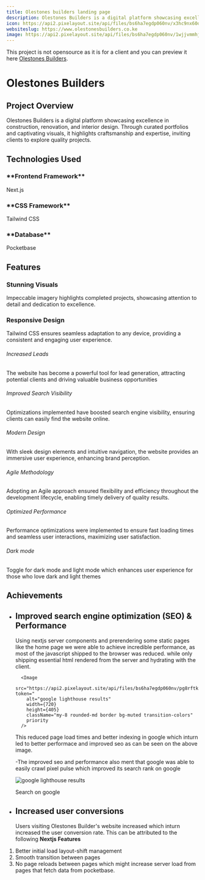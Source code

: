 ```yaml
---
title: Olestones builders landing page
description: Olestones Builders is a digital platform showcasing excellence in construction, renovation, and interior design. Through curated portfolios and captivating visuals, it highlights craftsmanship and expertise, inviting clients to explore quality projects.
icon: https://api2.pixelayout.site/api/files/bs6ha7egdp060nv/x3hc9nx60dbfu4t/icon_JQ0FlGVG6U.png?token=
websiteslug: https://www.olestonesbuilders.co.ke
image: https://api2.pixelayout.site/api/files/bs6ha7egdp060nv/1wjjvmmhjzhzfcv/olestones_WuBCgpyLoV.webp?token=
---
```


<Callout>

This project is not opensource as it is for a client and you can preview it here [Olestones Builders](https://www.olestonesbuilders.co.ke).

</Callout>

# Olestones Builders

## Project Overview

Olestones Builders is a digital platform showcasing excellence in construction, renovation, and interior design. Through curated portfolios and captivating visuals, it highlights craftsmanship and expertise, inviting clients to explore quality projects.

## Technologies Used

<div className="grid lg:grid-cols-2">
<div className="rounded-lg flex flex-row items-center justify-start gap-x-6 mt-10">
  <Nextjs className="text-green-600 size-16" /> 
  
  <div className="flex flex-col">
  <h3>**Frontend Framework**</h3>
  <p>Next.js</p>
  </div>
</div>
<div className="rounded-lg flex flex-row items-center justify-start gap-x-6 mt-10">
  <TailwindCSS className="text-green-600 size-16" /> 
  
  <div className="flex flex-col">
  <h3>**CSS Framework**</h3>
  <p>Tailwind CSS</p>
 
  </div>
</div>
<div className="rounded-lg flex flex-row items-center justify-start gap-x-6 mt-10">
  <Pocketbase className="text-green-600 size-16" /> 
  
  <div className="flex flex-col">
  <h3>**Database**</h3>
  <p>Pocketbase</p>
  </div>
</div>

</div>

## Features

<div className="grid lg:grid-cols-2 gap-4 py-6">
<div class="rounded-lg bg-green-600 p-6 text-white">
  <h3 class="mb-4 text-xl font-semibold flex items-center gap-x-2">
  <Check className="font-bold" size={20} /><span>Stunning Visuals</span>
  </h3>
  <p class="text-primary text-gray-300">
    Impeccable imagery highlights completed projects, showcasing attention to detail and dedication to excellence.
  </p>
</div>

<div class="rounded-lg bg-green-600 text-white p-6">
<h3 class="mb-4 text-xl font-semibold flex items-center gap-x-2">
  <Check className="font-bold" size={20} /><span>Responsive Design</span>
  </h3>
 
  <p class="text-primary text-gray-300">
    Tailwind CSS ensures seamless adaptation to any device, providing a consistent and engaging user experience.
  </p>
</div>
</div>

<div className="mx-auto px-4 py-16 sm:max-w-xl md:max-w-full md:px-24 lg:max-w-screen-xl lg:px-8 lg:py-20">
  <div className="row-gap-8 sm:row-gap-0 grid sm:grid-cols-2 lg:grid-cols-3">
    <div className="border-b p-8 sm:border-r">
      <div className="max-w-md text-center">
        <div className="mx-auto mb-4 flex h-16 w-16 items-center justify-center rounded-full sm:h-16 sm:w-16">
          <Check />
        </div>
        <h6 className="mb-2 font-semibold leading-5">Increased Leads</h6>
        <p className="mb-3 text-sm">
          The website has become a powerful tool for lead generation, attracting
          potential clients and driving valuable business opportunities
        </p>
      </div>
    </div>
    <div className="border-b p-8 lg:border-r">
      <div className="max-w-md text-center">
        <div className="mx-auto mb-4 flex h-16 w-16 items-center justify-center rounded-full sm:h-16 sm:w-16">
          <Check />
        </div>
        <h6 className="mb-2 font-semibold leading-5">
          Improved Search Visibility
        </h6>
        <p className="mb-3 text-sm">
          Optimizations implemented have boosted search engine visibility,
          ensuring clients can easily find the website online.
        </p>
      </div>
    </div>
    <div className="border-b p-8 sm:border-r lg:border-r-0">
      <div className="max-w-md text-center">
        <div className="mx-auto mb-4 flex h-16 w-16 items-center justify-center rounded-full sm:h-16 sm:w-16">
          <Check />
        </div>
        <h6 className="mb-2 font-semibold leading-5">Modern Design</h6>
        <p className="mb-3 text-sm">
          With sleek design elements and intuitive navigation, the website
          provides an immersive user experience, enhancing brand perception.
        </p>
      </div>
    </div>
    <div className="border-b p-8 lg:border-b-0 lg:border-r">
      <div className="max-w-md text-center">
        <div className="mx-auto mb-4 flex h-16 w-16 items-center justify-center rounded-full sm:h-16 sm:w-16">
          <Check />
        </div>
        <h6 className="mb-2 font-semibold leading-5">Agile Methodology</h6>
        <p className="mb-3 text-sm ">
          Adopting an Agile approach ensured flexibility and efficiency
          throughout the development lifecycle, enabling timely delivery of
          quality results.
        </p>
      </div>
    </div>
    <div className="border-b p-8 sm:border-b-0 sm:border-r">
      <div className="max-w-md text-center">
        <div className="mx-auto mb-4 flex h-16 w-16 items-center justify-center rounded-full sm:h-16 sm:w-16">
          <Check />
        </div>
        <h6 className="mb-2 font-semibold leading-5">Optimized Performance</h6>
        <p className="mb-3 text-sm ">
          Performance optimizations were implemented to ensure fast loading
          times and seamless user interactions, maximizing user satisfaction.
        </p>
      </div>
    </div>
    <div className="p-8">
      <div className="max-w-md text-center">
        <div className="mx-auto mb-4 flex h-16 w-16 items-center justify-center rounded-full sm:h-16 sm:w-16">
          <Check />
        </div>
        <h6 className="mb-2 font-semibold leading-5">Dark mode</h6>
        <p className="mb-3 text-sm">
          Toggle for dark mode and light mode which enhances user experience for
          those who love dark and light themes
        </p>
      </div>
    </div>
  </div>
</div>

## Achievements

- ## Improved search engine optimization (SEO) & Performance

  Using nextjs server components and prerendering some static pages like the home page we were able
  to achieve incredible performance, as most of the javascript shipped to the browser was reduced.
  while only shipping essential html rendered from the server and hydrating with the client.

        <Image
          src="https://api2.pixelayout.site/api/files/bs6ha7egdp060nv/pg8rftk4qfdc8gc/olestoneseo_RRO2tqtBjP.webp?token="
          alt="google lighthouse results"
          width={720}
          height={405}
          className="my-8 rounded-md border bg-muted transition-colors"
          priority
        />

  This reduced page load times and better indexing in google which inturn led to better performace
  and improved seo as can be seen on the above image.

  -The improved seo and performance also ment that google was able to easily crawl pixel pulse which improved its search rank on google

   <Image
          src="https://api2.pixelayout.site/api/files/bs6ha7egdp060nv/nzh8o4n0pjauiey/olestonessearchgoogle_Yi7vHTSm3h.webp?token="
          alt="google lighthouse results"
          width={720}
          height={405}
          className="my-8 rounded-md border bg-muted transition-colors"
          priority
        />


  <div className="flex items-start py-10 text-white">
    <Link
      className="flex items-center justify-start gap-x-4 rounded-full bg-green-600 px-4 py-1 no-underline"
      href="https://www.google.com/search?q=olestones+builders&sca_esv=0f432c479ba1e607&sxsrf=ADLYWIL86AtTnlNcNSNfpcHY-TySCG3Zvw%3A1716390036022&source=hp&ei=kwhOZqKgO938i-gPzPStuAo&iflsig=AL9hbdgAAAAAZk4WpLqZ8qqE1C8RhWGnsmw--Mao46zz&ved=0ahUKEwjitY-Tw6GGAxVd_gIHHUx6C6cQ4dUDCBU&uact=5&oq=olestones+builders&gs_lp=Egdnd3Mtd2l6IhJvbGVzdG9uZXMgYnVpbGRlcnMyBBAjGCcyBBAjGCcyBBAjGCcyBxAAGIAEGA0yBhAAGBYYHjIGEAAYFhgeMgYQABgWGB4yBhAAGBYYHjIMEC4Y0QMYFhjHARgeMgYQABgWGB5IryFQ7AVY0yBwAXgAkAEAmAHZBaAB0CiqAQc0LTkuMS4xuAEDyAEA-AEBmAIMoAKGKagCCsICBxAjGCcY6gLCAgoQIxiABBgnGIoFwgIREAAYgAQYkQIYsQMYgwEYigXCAgsQABiABBiRAhiKBcICCxAAGIAEGLEDGIMBwgIIEAAYgAQYsQPCAg4QABiABBixAxiDARiKBcICBBAAGAPCAhEQLhiABBiRAhjHARiKBRivAcICCxAuGIAEGLEDGIMBwgIREC4YgAQYsQMY0QMYgwEYxwHCAggQLhiABBixA8ICBRAAGIAEwgINEC4YgAQY0QMYxwEYDcICCBAAGIAEGKIEmAMGkgcIMS40LTEwLjGgB79s&sclient=gws-wiz"
    >
      <Search />
      <span>Search on google</span>
    </Link>
  </div>

- ## Increased user conversions
  Users visiting Olestones Builder's website increased which inturn increased the user conversion rate. 
  This can be attributed to the following **Nextjs Features**

1.  Better initial load layout-shift management
2.  Smooth transition between pages
3.  No page reloads between pages which might increase server load from pages that fetch data from pocketbase.

